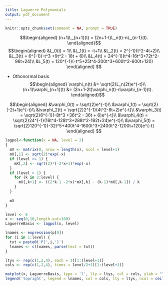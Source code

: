 ```yaml
---
title: Laguerre Polynomials
output: pdf_document
---
```


```R
knitr::opts_chunk$set(comment = NA, prompt = TRUE)
```


$$\begin{aligned}
(n+1)L_{n+1}(t) = (2n+1-t)L_n(t)-nL_{n-1}(t).
	\end{aligned}$$
$$\begin{aligned}
&L_0(t) = 1\\
&L_1(t) = -t+1\\
&L_2(t) = 2^{-1}(t^2-4t+2)\\
&L_3(t) = 6^{-1}(-t^3 +9t^2 - 18t + 6)\\
&L_4(t) = 24^{-1}(t^4-16t^3+72t^2-96t+24)\\
&L_5(t) = 120^{-1}(-t^5+25t^4-200t^3+600t^2-600t+120)
	\end{aligned}
$$


*	Othonormal basis
$$\begin{aligned}
	\varphi_n(t) &= \sqrt{2}L_n(2t)e^{-t}\\
(n+1)\varphi_{n+1}(t) &= (2n+1-2t)\varphi_n(t)-n\varphi_{n-1}(t).
	\end{aligned}$$
	
$$\begin{aligned}
&\varphi_0(t) = \sqrt{2}e^{-t}\\
&\varphi_1(t) = \sqrt{2}(-2t+1)e^{-t}\\
&\varphi_2(t) = \sqrt{2}2^{-1}(4t^2-8t+2)e^{-t}\\
&\varphi_3(t) = \sqrt{2}6^{-1}(-8t^3 +36t^2 - 36t + 6)e^{-t}\\
&\varphi_4(t) = \sqrt{2}24^{-1}(16t^4-128t^3+288t^2-192t+24)e^{-t}\\
&\varphi_5(t) = \sqrt{2}120^{-1}(-32t^5+400t^4-1600t^3+2400t^2-1200t+120)e^{-t}
	\end{aligned}
$$	


```r
lagpol<-function(x = NA, level = 2)
{
  mX <- matrix(0, nrow = length(x), ncol = level+1)
  mX[,1] <- sqrt(2)*exp(-x)
  if (level >= 1) {
    mX[,2] <- sqrt(2)*(-2*x+1)*exp(-x)
  } 
  if (level > 1) {
    for (k in 2:level) {
      mX[,k+1] <- ((2*k-1 -2*x)*mX[,k] - (k-1)*mX[,k-1]) / k
    }
  }
  
  mX
}
```
```r
level <- 8
x <- seq(0,10,length.out=100)
LaguerreBasis <- lagpol(x, level)

lnames <- expression(p[0])
for (i in 1:level) {
  txt = paste0('P[',i,']')
  lnames <- c(lnames, parse(text = txt))
}

ltys <- rep(c(1,2,4), each = 3)[1:(level+1)]
cols <- rep(c(1,2,4), times = level/2+1)[1:(level+1)]

matplot(x, LaguerreBasis, type = 'l', lty = ltys, col = cols, ylab = "", main="Orthonormal Laguerre Basis on the positive real axis")
legend('topright', legend = lnames, col = cols, lty = ltys, ncol = ceiling(level/2), lwd = 1.5)

```

